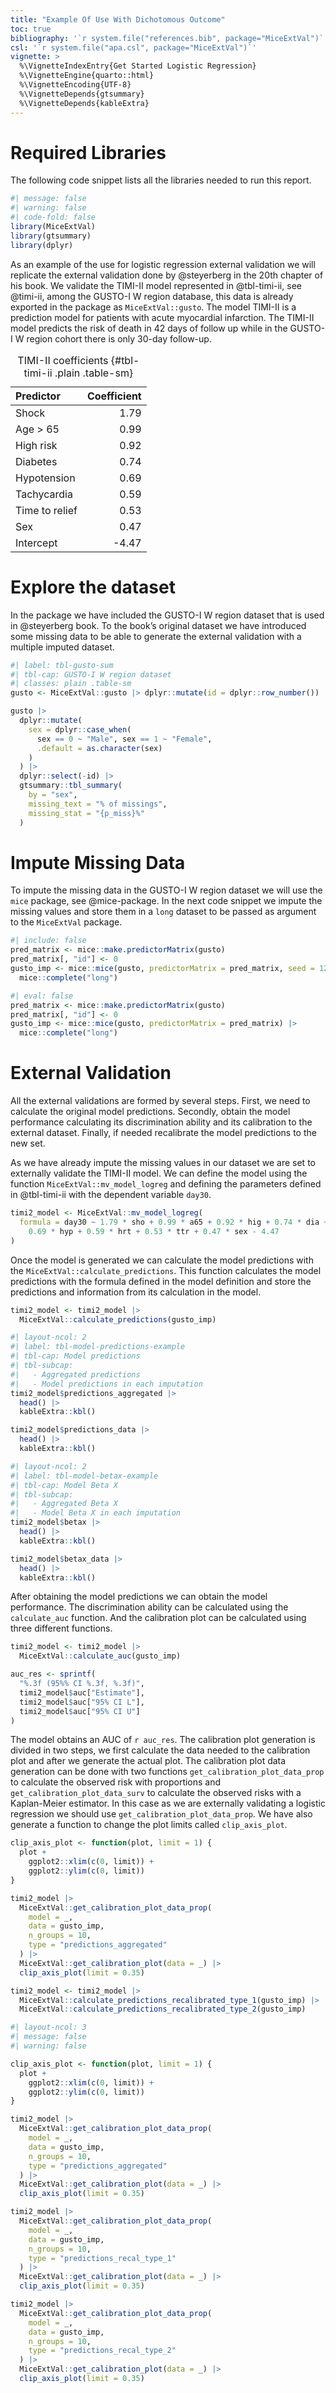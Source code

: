 ```yaml
---
title: "Example Of Use With Dichotomous Outcome"
toc: true
bibliography: '`r system.file("references.bib", package="MiceExtVal")`' 
csl: '`r system.file("apa.csl", package="MiceExtVal")`'
vignette: >
  %\VignetteIndexEntry{Get Started Logistic Regression}
  %\VignetteEngine{quarto::html}
  %\VignetteEncoding{UTF-8}
  %\VignetteDepends{gtsummary}
  %\VignetteDepends{kableExtra}
---
```


# Required Libraries

The following code snippet lists all the libraries needed to run this report.

```r
#| message: false
#| warning: false
#| code-fold: false
library(MiceExtVal)
library(gtsummary)
library(dplyr)
```

As an example of the use for logistic regression external validation we will replicate the external validation done by @steyerberg in the 20th chapter of his book. We validate the TIMI-II model represented in @tbl-timi-ii, see @timi-ii, among the GUSTO-I W region database, this data is already exported in the package as `MiceExtVal::gusto`. The model TIMI-II is a prediction model for patients with acute myocardial infarction. The TIMI-II model predicts the risk of death in 42 days of follow up while in the GUSTO-I W region cohort there is only 30-day follow-up. 

| Predictor      | Coefficient |
| :------------- | ----------: |
| Shock          |        1.79 |
| Age > 65       |        0.99 |
| High risk      |        0.92 |
| Diabetes       |        0.74 |
| Hypotension    |        0.69 |
| Tachycardia    |        0.59 |
| Time to relief |        0.53 |
| Sex            |        0.47 |
| Intercept      |       -4.47 |
:TIMI-II coefficients {#tbl-timi-ii .plain .table-sm}

# Explore the dataset

In the package we have included the GUSTO-I W region dataset that is used in @steyerberg book. To the book's original dataset we have introduced some missing data to be able to generate the external validation with a multiple imputed dataset.

```r
#| label: tbl-gusto-sum
#| tbl-cap: GUSTO-I W region dataset
#| classes: plain .table-sm
gusto <- MiceExtVal::gusto |> dplyr::mutate(id = dplyr::row_number())

gusto |>
  dplyr::mutate(
    sex = dplyr::case_when(
      sex == 0 ~ "Male", sex == 1 ~ "Female",
      .default = as.character(sex)
    )
  ) |>
  dplyr::select(-id) |>
  gtsummary::tbl_summary(
    by = "sex",
    missing_text = "% of missings",
    missing_stat = "{p_miss}%"
  )
```

# Impute Missing Data
To impute the missing data in the GUSTO-I W region dataset we will use the `mice` package, see @mice-package. In the next code snippet we impute the missing values and store them in a `long` dataset to be passed as argument to the `MiceExtVal` package.

```r
#| include: false
pred_matrix <- mice::make.predictorMatrix(gusto)
pred_matrix[, "id"] <- 0
gusto_imp <- mice::mice(gusto, predictorMatrix = pred_matrix, seed = 123) |>
  mice::complete("long")
```

```r
#| eval: false
pred_matrix <- mice::make.predictorMatrix(gusto)
pred_matrix[, "id"] <- 0
gusto_imp <- mice::mice(gusto, predictorMatrix = pred_matrix) |>
  mice::complete("long")
```

# External Validation
All the external validations are formed by several steps. First, we need to calculate the original model predictions. Secondly, obtain the model performance calculating its discrimination ability and its calibration to the external dataset. Finally, if needed recalibrate the model predictions to the new set.

As we have already impute the missing values in our dataset we are set to externally validate the TIMI-II model. We can define the model using the function `MiceExtVal::mv_model_logreg` and defining the parameters defined in @tbl-timi-ii with the dependent variable `day30`.

```r
timi2_model <- MiceExtVal::mv_model_logreg(
  formula = day30 ~ 1.79 * sho + 0.99 * a65 + 0.92 * hig + 0.74 * dia +
    0.69 * hyp + 0.59 * hrt + 0.53 * ttr + 0.47 * sex - 4.47
)
```

Once the model is generated we can calculate the model predictions with the `MiceExtVal::calculate_predictions`. This function calculates the model predictions with the formula defined in the model definition and store the predictions and information from its calculation in the model.

```r
timi2_model <- timi2_model |>
  MiceExtVal::calculate_predictions(gusto_imp)
```

```r
#| layout-ncol: 2
#| label: tbl-model-predictions-example
#| tbl-cap: Model predictions
#| tbl-subcap: 
#|   - Aggregated predictions
#|   - Model predictions in each imputation
timi2_model$predictions_aggregated |>
  head() |>
  kableExtra::kbl()

timi2_model$predictions_data |>
  head() |>
  kableExtra::kbl()
```

```r
#| layout-ncol: 2
#| label: tbl-model-betax-example
#| tbl-cap: Model Beta X
#| tbl-subcap: 
#|   - Aggregated Beta X
#|   - Model Beta X in each imputation
timi2_model$betax |>
  head() |>
  kableExtra::kbl()

timi2_model$betax_data |>
  head() |>
  kableExtra::kbl()
```


After obtaining the model predictions we can obtain the model performance. The discrimination ability can be calculated using the `calculate_auc` function. And the calibration plot can be calculated using three different functions.

```r
timi2_model <- timi2_model |>
  MiceExtVal::calculate_auc(gusto_imp)

auc_res <- sprintf(
  "%.3f (95%% CI %.3f, %.3f)",
  timi2_model$auc["Estimate"],
  timi2_model$auc["95% CI L"],
  timi2_model$auc["95% CI U"]
)
```

The model obtains an AUC of `r auc_res`. The calibration plot generation is divided in two steps, we first calculate the data needed to the calibration plot and after we generate the actual plot. The calibration plot data generation can be done with two functions `get_calibration_plot_data_prop` to calculate the observed risk with proportions and `get_calibration_plot_data_surv` to calculate the observed risks with a Kaplan-Meier estimator. In this case as we are externally validating a logistic regression we should use `get_calibration_plot_data_prop`. We have also generate a function to change the plot limits called `clip_axis_plot`.  

```r
clip_axis_plot <- function(plot, limit = 1) {
  plot +
    ggplot2::xlim(c(0, limit)) +
    ggplot2::ylim(c(0, limit))
}

timi2_model |>
  MiceExtVal::get_calibration_plot_data_prop(
    model = _,
    data = gusto_imp,
    n_groups = 10,
    type = "predictions_aggregated"
  ) |>
  MiceExtVal::get_calibration_plot(data = _) |>
  clip_axis_plot(limit = 0.35)
```



```r
timi2_model <- timi2_model |>
  MiceExtVal::calculate_predictions_recalibrated_type_1(gusto_imp) |>
  MiceExtVal::calculate_predictions_recalibrated_type_2(gusto_imp)
```

```r
#| layout-ncol: 3
#| message: false
#| warning: false

clip_axis_plot <- function(plot, limit = 1) {
  plot +
    ggplot2::xlim(c(0, limit)) +
    ggplot2::ylim(c(0, limit))
}

timi2_model |>
  MiceExtVal::get_calibration_plot_data_prop(
    model = _,
    data = gusto_imp,
    n_groups = 10,
    type = "predictions_aggregated"
  ) |>
  MiceExtVal::get_calibration_plot(data = _) |>
  clip_axis_plot(limit = 0.35)

timi2_model |>
  MiceExtVal::get_calibration_plot_data_prop(
    model = _,
    data = gusto_imp,
    n_groups = 10,
    type = "predictions_recal_type_1"
  ) |>
  MiceExtVal::get_calibration_plot(data = _) |>
  clip_axis_plot(limit = 0.35)

timi2_model |>
  MiceExtVal::get_calibration_plot_data_prop(
    model = _,
    data = gusto_imp,
    n_groups = 10,
    type = "predictions_recal_type_2"
  ) |>
  MiceExtVal::get_calibration_plot(data = _) |>
  clip_axis_plot(limit = 0.35)
```



